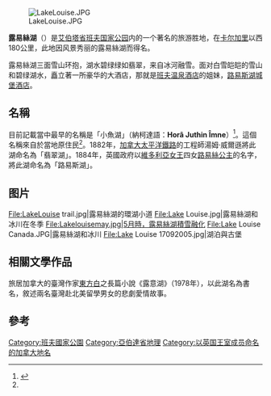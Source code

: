 {{Infobox lake
 | name = 露易絲湖 Lake Louise
 | 湖泊照片 = Lake Louise 17092005.jpg
 | 湖泊照片標題 = 露易絲湖，和[[露易絲湖城堡酒店|露易絲湖城堡酒店]]
 <!--
 | image = Lake Louise 17092005.jpg
 | caption = 露易絲湖，和[[露易絲湖城堡酒店|露易絲湖城堡酒店]]
  -->
 | image_bathymetry = 
 | caption_bathymetry = 
 | location = [[艾伯塔省|艾伯塔省]][[班夫国家公园|班夫国家公园]]
 | coords = {{coord|51|24|42|N|116|13|41|W|type:waterbody_region:CA-AB|display=inline,title}}
 | type = [[冰川湖|冰川湖]]
 | inflow = Lefroy Glacier
 | outflow = Louise Creek
 | catchment = 
 | basin_countries = 加拿大
 | length = {{convert|2.0|km|mi|abbr=on}}
 | width = {{convert|0.5|km|mi|abbr=on}}
 | area = {{convert|0.8|km2|sqmi|abbr=on}}
 | depth = 
 | max-depth = {{convert|70|m|ft|abbr=on}}
 | shore = 
 | elevation = {{convert|1750|m|ft|abbr=on}}
 | islands = 
 | cities = [[Lake_Louise,_Alberta|Lake Louise]]
}}
[[File:LakeLouise.JPG|thumb]]

'''露易絲湖'''（{{lang-en|'''Lake Louise'''}}）是[[艾伯塔省|艾伯塔省]][[班夫国家公园|班夫国家公园]]内的一个著名的旅游胜地，在[[卡尔加里|卡尔加里]]以西180公里，此地因风景秀丽的露易絲湖而得名。

露易絲湖三面雪山环抱，湖水碧绿绿如翡翠，来自冰河融雪。面对白雪皑皑的雪山和碧绿湖水，矗立著一所豪华的大酒店，那就是[[班夫温泉酒店|班夫温泉酒店]]的姐妹，[[路易斯湖城堡酒店|路易斯湖城堡酒店]]。

==名稱==
目前記載當中最早的名稱是「小魚湖」（納柯達語：'''Horâ Juthin Îmne'''）<ref name="小魚">{{cite web
| url =https://www.rmotoday.com/local-news/stoney-ceremony-commemorates-untold-lake-louise-history-2664365
| title =Stoney ceremony commemorates untold Lake Louise history
| author =Jenna Dulewich
| last =
| first =
| date =2020-08-30
| website =RMOToday.com
| publisher =Rocky Mountain Outlook
| access-date =2021-11-22
| quote =
| archive-date =2021-11-23
| archive-url =https://web.archive.org/web/20211123021158/https://www.rmotoday.com/local-news/stoney-ceremony-commemorates-untold-lake-louise-history-2664365
| dead-url =no
}}</ref>。這個名稱來自於當地原住民{{link-fr|納柯達人|Stoneys}}<ref name="小魚"/>。1882年，[[加拿大太平洋鐵路|加拿大太平洋鐵路]]的工程師湯姆·威爾遜將此湖命名為「翡翠湖」。1884年，英國政府以[[維多利亞_(英國女王)|維多利亞女王]]四女[[路易絲公主_(阿蓋爾公爵夫人)|路易絲公主]]的名字，將此湖命名為「路易斯湖」。

== 图片 ==
<gallery>
File:LakeLouise trail.jpg|露易絲湖的環湖小道
File:Lake Louise.jpg|露易絲湖和冰川在冬季
File:Lakelouisemay.jpg|5月時，露易絲湖積雪融化
File:Lake Louise Canada.JPG|露易絲湖和冰川
File:Lake Louise 17092005.jpg|湖泊與古堡
</gallery>

==相關文學作品==
旅居加拿大的臺灣作家[[東方白|東方白]]之長篇小說《露意湖》（1978年），以此湖名為書名，敘述兩名臺灣赴北美留學男女的悲劇愛情故事。

==參考==
<references/>

{{commonscat|Lake Louise|路易斯湖}}
{{DEFAULTSORT:Lake Louise}}
[[Category:班夫國家公園|Category:班夫國家公園]]
[[Category:亞伯達省地理|Category:亞伯達省地理]]
[[Category:以英国王室成员命名的加拿大地名|Category:以英国王室成员命名的加拿大地名]]